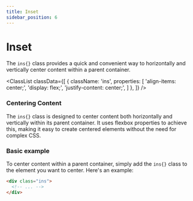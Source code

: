 ```yaml
---
title: Inset
sidebar_position: 6
---
```



# Inset 

The `ins{}` class provides a quick and convenient way to horizontally and vertically center content within a parent container.

<ClassList
  classData={[
    {
      className: 'ins',
      properties: [
        'align-items: center;',
        'display: flex;',
        'justify-content: center;',
      ]
    },
  ]}
/>

### Centering Content

The `ins{}` class is designed to center content both horizontally and vertically within its parent container. It uses flexbox properties to achieve this, making it easy to create centered elements without the need for complex CSS.

### Basic example

To center content within a parent container, simply add the `ins{}` class to the element you want to center. Here's an example:

```html
<div class="ins">
  <!-- ... -->
</div>
```
